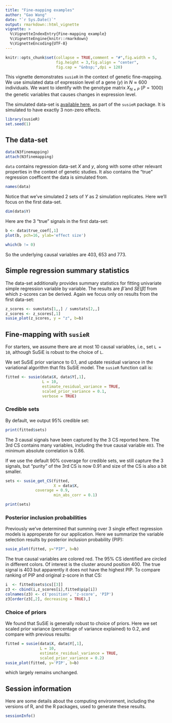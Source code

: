 ```yaml
---
title: "Fine-mapping examples"
author: "Gao Wang"
date: "`r Sys.Date()`"
output: rmarkdown::html_vignette
vignette: >
  %\VignetteIndexEntry{Fine-mapping example}
  %\VignetteEngine{knitr::rmarkdown}
  %\VignetteEncoding{UTF-8}
---
```


```r
knitr::opts_chunk$set(collapse = TRUE,comment = "#",fig.width = 5,
                      fig.height = 3,fig.align = "center",
                      fig.cap = "&nbsp;",dpi = 120)
```

This vignette demonstrates `susieR` in the context of genetic
fine-mapping.  We use simulated data of expression level of a gene
($y$) in $N \approx 600$ individuals.  We want to identify with the
genotype matrix $X_{N\times P}$ ($P=1000$) the genetic variables that
causes changes in expression level.

The simulated data-set is [available
here][N3finemapping],
as part of the `susieR` package. It is simulated to have exactly 3
non-zero effects.

```r
library(susieR)
set.seed(1)
```

## The data-set

```r
data(N3finemapping)
attach(N3finemapping)
```

`data` contains regression data-set $X$ and $y$, along with some other
relevant properties in the context of genetic studies. It also
contains the "true" regression coefficent the data is simulated from.

```r
names(data)
```

Notice that we've simulated 2 sets of $Y$ as 2 simulation
replicates. Here we'll focus on the first data-set.

```r
dim(data$Y)
```

Here are the 3 "true" signals in the first data-set:

```r
b <- data$true_coef[,1]
plot(b, pch=16, ylab='effect size')
```

```r
which(b != 0)
```

So the underlying causal variables are 403, 653 and 773.

## Simple regression summary statistics

The data-set additionally provides summary statistics for fitting
univariate simple regression variable by variable. The results are
$\hat{\beta}$ and $SE(\hat{\beta})$ from which z-scores can be
derived. Again we focus only on results from the first data-set:

```r
z_scores <- sumstats[1,,] / sumstats[2,,]
z_scores <- z_scores[,1]
susie_plot(z_scores, y = "z", b=b)
```

## Fine-mapping with `susieR`

For starters, we assume there are at most 10 causal variables, i.e.,
set `L = 10`, although SuSiE is robust to the choice of `L`.

We set SuSiE prior variance to 0.1, and update residual variance in
the variational algorithm that fits SuSiE model. The `susieR` function
call is:

```r
fitted <- susie(data$X, data$Y[,1],
                L = 10,
                estimate_residual_variance = TRUE, 
                scaled_prior_variance = 0.1,
				verbose = TRUE)
```

### Credible sets

By default, we output 95% credible set:

```r
print(fitted$sets)
```

The 3 causal signals have been captured by the 3 CS reported here. The
3rd CS contains many variables, including the true causal variable
`403`. The minimum absolute correlation is 0.86.

If we use the default 90% coverage for credible sets, we still
capture the 3 signals, but "purity" of the 3rd CS is now 0.91 and size
of the CS is also a bit smaller.

```r
sets <- susie_get_CS(fitted,
                     X = data$X,
	  	     coverage = 0.9,
                     min_abs_corr = 0.1)
```

```r
print(sets)
```

### Posterior inclusion probabilities

Previously we've determined that summing over 3 single effect
regression models is approperate for our application. Here we
summarize the variable selection results by posterior inclusion
probability (PIP):

```r
susie_plot(fitted, y="PIP", b=b)
```

The true causal variables are colored red. The 95% CS identified are
circled in different colors. Of interest is the cluster around
position 400. The true signal is 403 but apparently it does not have
the highest PIP. To compare ranking of PIP and original z-score in
that CS:

```r
i  <- fitted$sets$cs[[3]]
z3 <- cbind(i,z_scores[i],fitted$pip[i])
colnames(z3) <- c('position', 'z-score', 'PIP')
z3[order(z3[,2], decreasing = TRUE),]
```

### Choice of priors

We found that SuSiE is generally robust to choice of priors. Here we
set scaled prior variance (percentage of variance explained) to 0.2,
and compare with previous results:

```r
fitted = susie(data$X, data$Y[,1],
               L = 10,
               estimate_residual_variance = TRUE, 
               scaled_prior_variance = 0.2)
susie_plot(fitted, y='PIP', b=b)
```

which largely remains unchanged.

## Session information

Here are some details about the computing environment, including the
versions of R, and the R packages, used to generate these results.

```r
sessionInfo()
```

[N3finemapping]: https://github.com/stephenslab/susieR/blob/master/inst/datafiles/N3finemapping.rds
